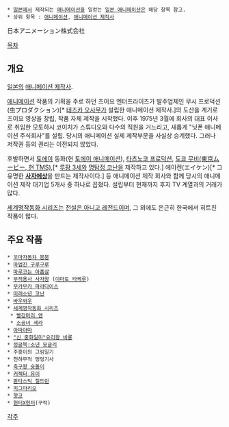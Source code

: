  * [[일본]]에서 제작되는 [[애니메이션]]을 일컫는 [[일본 애니메이션]]은 해당 항목 참고.
 * 상위 항목 : [[애니메이션]], [[애니메이션 제작사]]

日本アニメーション株式会社

[[목차]]
== 개요 ==
[[일본]]의 [[애니메이션 제작사]]. 

[[애니메이션]] 작품의 기획을 주로 하던 즈이요 엔터프라이즈가 발주업체인 무시 프로덕션(虫プロダクション)[* [[테즈카 오사무]]가 설립한 애니메이션 제작사.]의 도산을 계기로 즈이요 영상을 창립, 작품 자체 제작을 시작했다. 이후 1975년 3월에 회사의 대표 이사로 취임한 모토하시 코이치가 스튜디오와 다수의 직원을 거느리고, 새롭게 "닛폰 애니메이션 주식회사"를 설립. 당시의 애니메이션 실제 제작부문을 사실상 승계했다. 그러나 저작권 등의 권리는 이전되지 않았다.

후발하면서 [[토에이]] 동화(현 [[토에이 애니메이션]]), [[타츠노코 프로덕션]], [[TMS 엔터테인먼트|도쿄 무비(東京ムービー, 현 TMS)]],[* [[루팡 3세]]와 [[명탐정 코난]]을 제작하고 있다.] 에이켄(エイケン)[* 그 유명한 '''[[사자에상]]'''을 만드는 제작사이다.] 등 애니메이션 제작 회사와 함께 당시의 애니메이션 제작 대기업 5개사 중 하나로 꼽혔다. 설립부터 현재까지 후지 TV 계열과의 거래가 많다.

[[세계명작동화 시리즈]]는 [[전설은 아니고 레전드]]이며, 그 외에도 은근히 한국에서 히트친 작품이 많다.
== 주요 작품 ==
 * [[꼬마자동차 붕붕]]
 * [[마법진 구루구루]]
 * [[마루코는 아홉살]]
 * [[무적용사 사자왕]] ([[야마토 타케루]])
 * [[무카무카 파라다이스]]
 * [[미래소년 코난]]
 * [[바우와우]]
 * [[세계명작동화 시리즈]]
  * [[빨강머리 앤]]
  * [[소공녀 세라]]
 * [[아따아따]]
 * [["신 중화일미"요리왕 비룡]]
 * [[정글북:소년 모글리]]
 * 주홍이의 그림일기
 * 천하무적 멍멍기사
 * [[축구왕 슛돌이]]
 * [[커렉터 유이]]
 * [[판타스틱 칠드런]]
 * [[피그마리오]]
 * [[햣코]]
 * [[헌터X헌터/애니메이션|헌터X헌터]](구작)
[[각주]]
